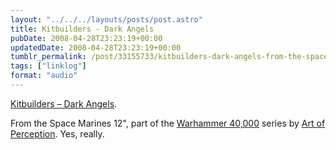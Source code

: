 ```yaml
---
layout: "../../../layouts/posts/post.astro"
title: Kitbuilders - Dark Angels
pubDate: 2008-04-28T23:23:19+00:00
updatedDate: 2008-04-28T23:23:19+00:00
tumblr_permalink: /post/33155733/kitbuilders-dark-angels-from-the-space-marines
tags: ["linklog"]
format: "audio"
---
```



<YouTube id="https://www.youtube.com/watch?v=rryAmUnrkgg" />

[Kitbuilders &#8211; Dark Angels][1].

From the Space Marines 12", part of the [Warhammer 40,000][2] series by [Art of Perception][3]. Yes, really.

[1]: https://www.youtube.com/watch?v=rryAmUnrkgg
[2]: http://www.discogs.com/label/Art+Of+Perception
[3]: http://www.art-of-perception.com/
